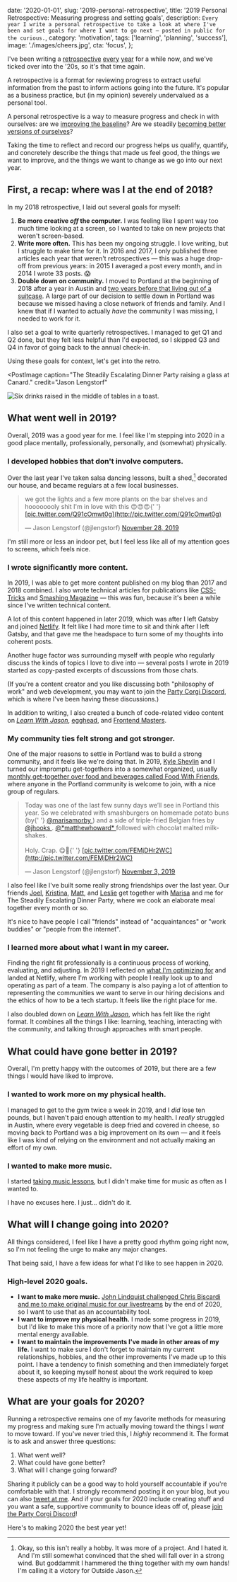   date: '2020-01-01',
  slug: '2019-personal-retrospective',
  title: '2019 Personal Retrospective: Measuring progress and setting goals',
  description: `
    Every year I write a personal retrospective to take a look at where I've 
    been and set goals for where I want to go next — posted in public for 
    the curious.
  `,
  category: 'motivation',
  tags: ['learning', 'planning', 'success'],
  image: './images/cheers.jpg',
  cta: 'focus',
};

I've been writing a [retrospective](/2016-personal-retrospective/) [every](/2017-personal-retrospective/) [year](/2018-personal-retrospective/) for a while now, and we've ticked over into the '20s, so it's that time again.

A retrospective is a format for reviewing progress to extract useful information from the past to inform actions going into the future. It's popular as a business practice, but (in my opinion) severely undervalued as a personal tool.

A personal retrospective is a way to measure progress and check in with ourselves: are we [improving the baseline](/baseline/)? Are we steadily [becoming better versions of ourselves](/keeping-score/)?

Taking the time to reflect and record our progress helps us qualify, quantify, and concretely describe the things that made us feel good, the things we want to improve, and the things we want to change as we go into our next year.

## First, a recap: where was I at the end of 2018?

In my 2018 retrospective, I laid out several goals for myself:

1. **Be more creative _off_ the computer.** I was feeling like I spent way too much time looking at a screen, so I wanted to take on new projects that weren't screen-based.
2. **Write more often.** This has been my ongoing struggle. I love writing, but I struggle to make time for it. In 2016 and 2017, I only published three articles each year that weren't retrospectives — this was a huge drop-off from previous years: in 2015 I averaged a post every month, and in 2014 I wrote 33 posts. 😱
3. **Double down on community.** I moved to Portland at the beginning of 2018 after a year in Austin and [two years before that living out of a suitcase](/two-years-in-airbnbs/). A large part of our decision to settle down in Portland was because we missed having a close network of friends and family. And I knew that if I wanted to actually _have_ the community I was missing, I needed to work for it.

I also set a goal to write quarterly retrospectives. I managed to get Q1 and Q2 done, but they felt less helpful than I'd expected, so I skipped Q3 and Q4 in favor of going back to the annual check-in.

Using these goals for context, let's get into the retro.

<PostImage
  caption="The Steadily Escalating Dinner Party raising a glass at Canard."
  credit="Jason Lengstorf"
>


![Six drinks raised in the middle of tables in a toast.](images/cheers.jpg)

</PostImage>


## What went well in 2019?

Overall, 2019 was a good year for me. I feel like I'm stepping into 2020 in a good place mentally, professionally, personally, and (somewhat) physically.

### I developed hobbies that don't involve computers.

Over the last year I've taken salsa dancing lessons, built a shed,[^shed] decorated our house, and became regulars at a few local businesses.

[^shed]: Okay, so this isn't really a hobby. It was more of a project. And I hated it. And I'm still somewhat convinced that the shed will fall over in a strong wind. But goddammit I hammered the thing together with my own hands! I'm calling it a victory for Outside Jason.

<blockquote class="twitter-tweet">
  <p lang="en" dir="ltr">
    we got the lights and a few more plants on the bar shelves and hoooooooly
    shit I'm in love with this 😍😍😍{' '}
    <a href="[https://t.co/Q91cOmwt0g](https://t.co/Q91cOmwt0g)">
      [pic.twitter.com/Q91cOmwt0g](http://pic.twitter.com/Q91cOmwt0g)
    </a>
  </p>
  — Jason Lengstorf (@jlengstorf) <a href="[https://twitter.com/jlengstorf/status/1199936561640431617?ref_src=twsrc^tfw](https://twitter.com/jlengstorf/status/1199936561640431617?ref_src=twsrc%5Etfw)">November 28, 2019</a>
</blockquote>

I'm still more or less an indoor pet, but I feel less like all of my attention goes to screens, which feels nice.

### I wrote significantly more content.

In 2019, I was able to get more content published on my blog than 2017 and 2018 combined. I also wrote technical articles for publications like [CSS-Tricks](https://css-tricks.com/how-to-modify-nodes-in-an-abstract-syntax-tree/) and [Smashing Magazine](https://www.smashingmagazine.com/2019/12/dynamic-async-functionality-jamsstack-websites/) — this was fun, because it's been a while since I've written technical content.

A lot of this content happened in later 2019, which was after I left Gatsby and joined [Netlify](https://www.netlify.com/?utm_source=lengstorf-com&utm_medium=2019-retro-jl&utm_campaign=devex). It felt like I had more time to sit and think after I left Gatsby, and that gave me the headspace to turn some of my thoughts into coherent posts.

Another huge factor was surrounding myself with people who regularly discuss the kinds of topics I love to dive into — several posts I wrote in 2019 started as copy-pasted excerpts of discussions from those chats.

(If you're a content creator and you like discussing both "philosophy of work" and web development, you may want to join the [Party Corgi Discord](https://jason.af/pcn), which is where I've been having these discussions.)

In addition to writing, I also created a bunch of code-related video content on _[Learn With Jason](https://www.learnwithjason.dev/)_, [egghead](https://egghead.io/instructors/jason-lengstorf), and [Frontend Masters](https://frontendmasters.com/teachers/jason-lengstorf/).

### My community ties felt strong and got stronger.

One of the major reasons to settle in Portland was to build a strong community, and it feels like we're doing that. In 2019, [Kyle Shevlin](https://kyleshevlin.com/) and I turned our impromptu get-togethers into a somewhat organized, usually [monthly get-together over food and beverages called Food With Friends](https://tinyletter.com/foodwithfriends), where anyone in the Portland community is welcome to join, with a nice group of regulars.

<blockquote class="twitter-tweet">
  <p lang="en" dir="ltr">
    Today was one of the last few sunny days we’ll see in Portland this year. So
    we celebrated with smashburgers on homemade potato buns (by{' '}
    <a href="[https://twitter.com/marisamorby?ref_src=twsrc^tfw](https://twitter.com/marisamorby?ref_src=twsrc%5Etfw)">
      @marisamorby
    </a>
    ) and a side of triple-fried Belgian fries by <a href="[https://twitter.com/jhooks?ref_src=twsrc^tfw](https://twitter.com/jhooks?ref_src=twsrc%5Etfw)">
      @jhooks
    </a>. <a href="[https://twitter.com/_matthewhoward_?ref_src=twsrc^tfw](https://twitter.com/_matthewhoward_?ref_src=twsrc%5Etfw)">
      @*matthewhoward*
    </a> followed with chocolat malted milkshakes.
    <br />
    <br />
    Holy. Crap. 😋🤤{' '}
    <a href="[https://t.co/FEMjDHr2WC](https://t.co/FEMjDHr2WC)">
      [pic.twitter.com/FEMjDHr2WC](http://pic.twitter.com/FEMjDHr2WC)
    </a>
  </p>
  — Jason Lengstorf (@jlengstorf) <a href="[https://twitter.com/jlengstorf/status/1190826187943104512?ref_src=twsrc^tfw](https://twitter.com/jlengstorf/status/1190826187943104512?ref_src=twsrc%5Etfw)">November 3, 2019</a>
</blockquote>

I also feel like I've built some really strong friendships over the last year. Our friends [Joel](https://twitter.com/jhooks), [Kristina](https://twitter.com/visualempathy), [Matt](https://twitter.com/_matthewhoward_), and [Leslie](https://twitter.com/lwaara) get together with [Marisa](https://twitter.com/marisamorby) and me for The Steadily Escalating Dinner Party, where we cook an elaborate meal together every month or so.

It's nice to have people I call "friends" instead of "acquaintances" or "work buddies" or "people from the internet".

### I learned more about what I want in my career.

Finding the right fit professionally is a continuous process of working, evaluating, and adjusting. In 2019 I reflected on [what I'm optimizing for](/what-are-you-optimizing-for/) and landed at Netlify, where I'm working with people I really look up to and operating as part of a team. The company is also paying a lot of attention to representing the communities we want to serve in our hiring decisions and the ethics of how to be a tech startup. It feels like the right place for me.

I also doubled down on _[Learn With Jason](https://www.learnwithjason.dev/)_, which has felt like the right format. It combines all the things I like: learning, teaching, interacting with the community, and talking through approaches with smart people.

## What could have gone better in 2019?

Overall, I'm pretty happy with the outcomes of 2019, but there are a few things I would have liked to improve.

### I wanted to work more on my physical health.

I managed to get to the gym twice a week in 2019, and I _did_ lose ten pounds, but I haven't paid enough attention to my health. I _really_ struggled in Austin, where every vegetable is deep fried and covered in cheese, so moving back to Portland was a big improvement on its own — and it feels like I was kind of relying on the environment and not actually making an effort of my own.

### I wanted to make more music.

I started [taking music lessons](https://www.learnwithjason.dev/make-a-beat-from-scratch-in-logic-pro-x), but I didn't make time for music as often as I wanted to.

I have no excuses here. I just... didn't do it.

## What will I change going into 2020?

All things considered, I feel like I have a pretty good rhythm going right now, so I'm not feeling the urge to make any major changes.

That being said, I have a few ideas for what I'd like to see happen in 2020.

### High-level 2020 goals.

- **I want to make more music.** [John Lindquist challenged Chris Biscardi and me to make original music for our livestreams](https://twitter.com/johnlindquist/status/1190028068481572864) by the end of 2020, so I want to use that as an accountability tool.
- **I want to improve my physical health.** I made some progress in 2019, but I'd like to make this more of a priority now that I've got a little more mental energy available.
- **I want to maintain the improvements I've made in other areas of my life.** I want to make sure I don't forget to maintain my current relationships, hobbies, and the other improvements I've made up to this point. I have a tendency to finish something and then immediately forget about it, so keeping myself honest about the work required to keep these aspects of my life healthy is important.

## What are your goals for 2020?

Running a retrospective remains one of my favorite methods for measuring my progress and making sure I'm actually moving toward the things I _want_ to move toward. If you've never tried this, I _highly_ recommend it. The format is to ask and answer three questions:

1. What went well?
2. What could have gone better?
3. What will I change going forward?

Sharing it publicly can be a good way to hold yourself accountable if you're comfortable with that. I strongly recommend posting it on your blog, but you can also [tweet at me](https://twitter.com/jlengstorf). And if your goals for 2020 include creating stuff and you want a safe, supportive community to bounce ideas off of, please [join the Party Corgi Discord](https://jason.af/pcn)!

Here's to making 2020 the best year yet!
